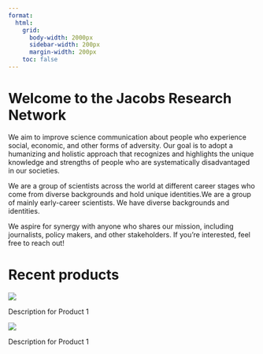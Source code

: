 ```yaml
---
format:
  html:
    grid: 
      body-width: 2000px
      sidebar-width: 200px
      margin-width: 200px
    toc: false
---
```


# Welcome to the Jacobs Research Network

We aim to improve science communication about people who experience social, economic, and other forms of adversity. Our goal is to adopt a humanizing and holistic approach that recognizes and highlights the unique knowledge and strengths of people who are systematically disadvantaged in our societies.

We are a group of scientists across the world at different career stages who come from diverse backgrounds and hold unique identities.We are a group of mainly early-career scientists. We have diverse backgrounds and identities.

We aspire for synergy with anyone who shares our mission, including journalists, policy makers, and other stakeholders. If you're interested, feel free to reach out!

# Recent products

::: product-box
![](img/project1.jpg)

::: product-text
Description for Product 1
:::
:::

::: product-box
![](img/project2.jpg)

::: product-text
Description for Product 1
:::
:::

